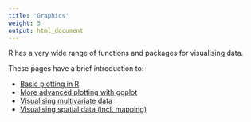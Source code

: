 ```yaml
---
title: 'Graphics'
weight: 5
output: html_document
---
```


R has a very wide range of functions and packages for visualising data.

These pages have a brief introduction to:

* [Basic plotting in R](/../basic-plotting-in-r/)
* [More advanced plotting with ggplot](/../plotting-with-ggplot/)
* [Visualising multivariate data](/../visualising-multivariate-data/)
* [Visualising spatial data (incl. mapping)](/../visualising-spatial-data/)



